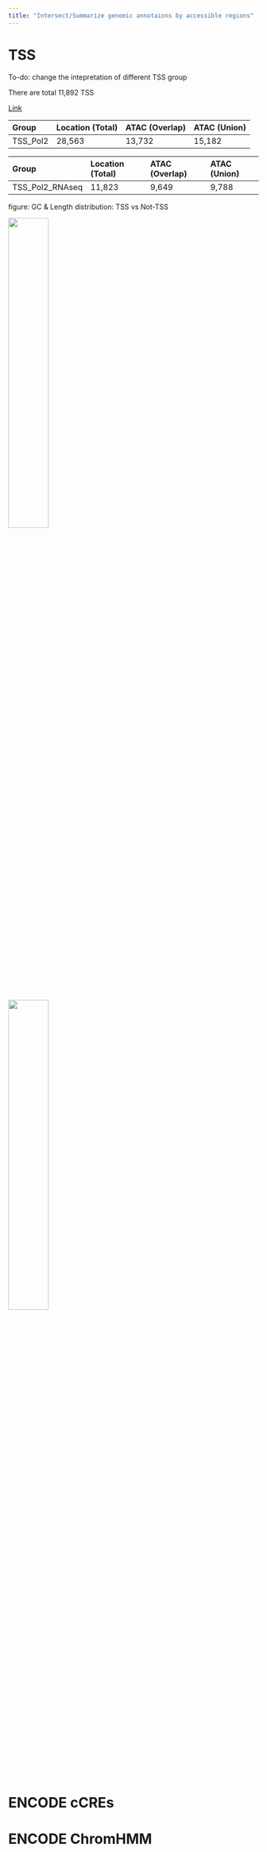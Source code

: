 ```yaml
---
title: "Intersect/Summarize genomic annotaions by accessible regions"
---
```


# TSS

To-do: change the intepretation of different TSS group

There are total 11,892 TSS

[Link](/02_prepare/data_23_others.qmd)

|Group    |Location (Total) |ATAC (Overlap) |ATAC (Union) |
|:--------|:----------------|:--------------|:------------|
|TSS_Pol2 |28,563           |13,732         |15,182       |

|Group           |Location (Total) |ATAC (Overlap) |ATAC (Union) |
|:---------------|:----------------|:--------------|:------------|
|TSS_Pol2_RNAseq |11,823           |9,649          |9,788        |

figure: GC & Length distribution: TSS vs Not-TSS

![](/figure/24_region_annotation/fig.region_annot.astarr_input_overlap.genome_tss.distribution.gc_content.png){ width=40% }

![](/figure/24_region_annotation/fig.region_annot.astarr_input_overlap.genome_tss.distribution.length.png){ width=40% }

# ENCODE cCREs

# ENCODE ChromHMM